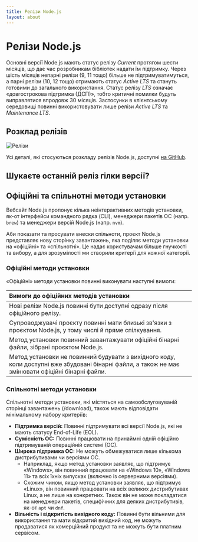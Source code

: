 ```yaml
---
title: Релізи Node.js
layout: about
---
```


# Релізи Node.js

<EOLAlertBox />

Основні версії Node.js мають статус релізу _Current_ протягом шести місяців, що дає час розробникам бібліотек надати їм підтримку.
Через шість місяців непарні релізи (9, 11 тощо) більше не підтримуватимуться, а парні релізи (10, 12 тощо) отримають статус _Active LTS_ та стануть готовими до загального використання.
Статус релізу _LTS_ означає «довгострокова підтримка (ДСП)», тобто критичні помилки будуть виправлятися впродовж 30 місяців.
Застосунки в клієнтському середовищі повинні використовувати лише релізи _Active LTS_ та _Maintenance LTS_.

## Розклад релізів

![Релізи](https://raw.githubusercontent.com/nodejs/Release/main/schedule.svg?sanitize=true)

Усі деталі, які стосуються розкладу релізів Node.js, доступні [на GitHub](https://github.com/nodejs/release#release-schedule).

## Шукаєте останній реліз гілки версії?

<PreviousReleasesTable />

## Офіційні та спільнотні методи установки

Вебсайт Node.js пропонує кілька неінтерактивних методів установки, як-от інтерфейси командного рядка (CLI), менеджери пакетів ОС (напр. `brew`) та менеджери версій Node.js (напр. `nvm`).

Аби показати та просувати внески спільноти, проєкт Node.js представляє нову сторінку завантажень, яка поділяє методи установки на «офіційні» та «спільнотні». Це надає користувачам більше гнучкості та вибору, а для зрозумілості ми створили критерії для кожної категорії.

### Офіційні методи установки

«Офіційні» методи установки повинні виконувати наступні вимоги:

| Вимоги до офіційних методів установки                                                                                                              |
| :------------------------------------------------------------------------------------------------------------------------------------------------- |
| Нові релізи Node.js повинні бути доступні одразу після офіційного релізу.                                                                          |
| Супроводжувачі проєкту повинні мати близькі зв'язки з проєктом Node.js, у тому числі й пряме спілкування.                                          |
| Метод установки повинний завантажувати офіційні бінарні файли, зібрані проєктом Node.js.                                                           |
| Метод установки не повинний будувати з вихідного коду, коли доступні вже збудовані бінарні файли, а також не має змінювати офіційні бінарні файли. |

### Спільнотні методи установки

Спільнотні методи установки, які містяться на самообслуговуваній сторінці завантажень (/download), також мають відповідати мінімальному набору критеріїв:

- **Підтримка версій:** Повинні підтримувати всі версії Node.js, які не мають статусу End-of-Life (EOL).
- **Сумісність ОС:** Повинні працювати на принаймні одній офіційно підтримуваній операційній системі (ОС).
- **Широка підтримка ОС:** Не можуть обмежуватися лише кількома дистрибутивами чи версіями ОС.
  - Наприклад, якщо метод установки заявляє, що підтримує «Windows», він повинний працювати на «Windows 10», «Windows 11» та всіх їхніх випусках (включно із серверними версіями).
  - Схожим чином, якщо метод установки заявляє, що підтримує «Linux», він повинний працювати на всіх великих дистрибутивах Linux, а не лише на конкретних. Також він не може покладатися на менеджери пакетів, специфічних для деяких дистрибутивів, як-от `apt` чи `dnf`.
- **Вільність і відкритість вихідного коду:** Повинні бути вільними для використання та мати відкритий вихідний код, не можуть продаватися як комерційний продукт та не можуть бути платним сервісом.
